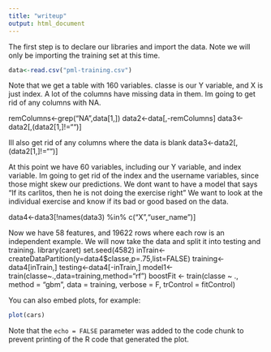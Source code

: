 ```yaml
---
title: "writeup"
output: html_document
---
```


The first step is to declare our libraries and import the data.
Note we will only be importing the training set at this time.


```r
data<-read.csv("pml-training.csv")
```
Note that we get a table with 160 variables. classe is our Y variable, and X is just index.
A lot of the columns have missing data in them. Im going to get rid of any columns with NA.

remColumns<-grep("NA",data[1,])
data2<-data[,-remColumns]
data3<-data2[,(data2[1,]!="")]

Ill also get rid of any columns where the data is blank
data3<-data2[,(data2[1,]!="")]

At this point we have 60 variables, including our Y variable, and index variable.
Im going to get rid of the index and the username variables, since those might skew our predictions.
We dont want to have a model that says "If its carlitos, then he is not doing the exercise right"
We want to look at the individual exercise and know if its bad or good based on the data.

data4<-data3[!names(data3) %in% c("X","user_name")]

Now we have 58 features, and 19622 rows where each row is an independent example.
We will now take the data and split it into testing and training. 
library(caret)
set.seed(4582)
inTrain<-createDataPartition(y=data4$classe,p=.75,list=FALSE)
training<-data4[inTrain,]
testing<-data4[-inTrain,]
model1<-train(classe~.,data=training,method="rf")
boostFit <- train(classe ~ ., method = "gbm", data = training, verbose = F, trControl = fitControl)

You can also embed plots, for example:

```r
plot(cars)
```

Note that the `echo = FALSE` parameter was added to the code chunk to prevent printing of the R code that generated the plot.
